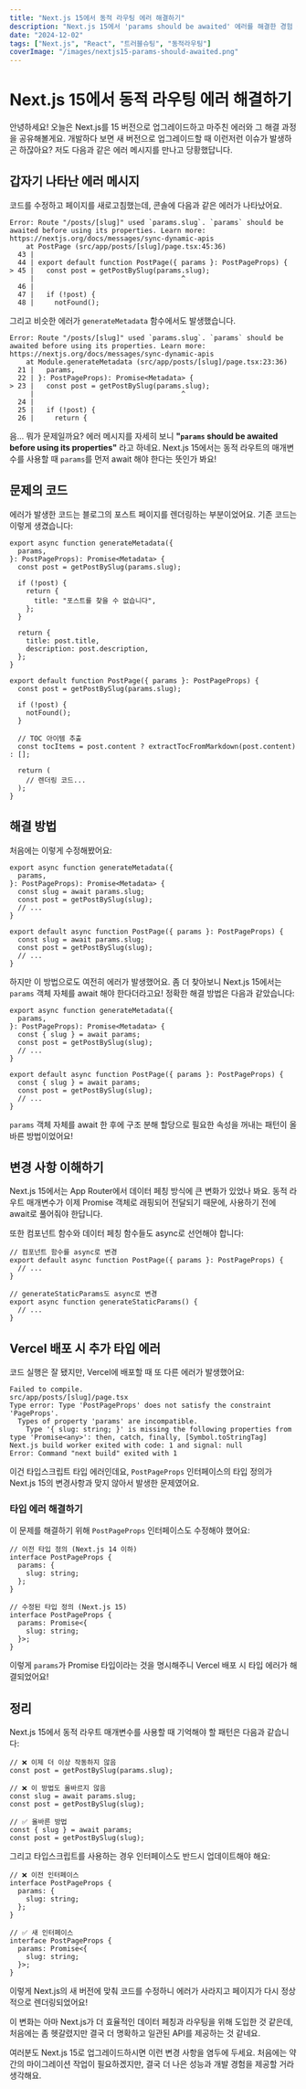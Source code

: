 ```yaml
---
title: "Next.js 15에서 동적 라우팅 에러 해결하기"
description: "Next.js 15에서 'params should be awaited' 에러를 해결한 경험 공유"
date: "2024-12-02"
tags: ["Next.js", "React", "트러블슈팅", "동적라우팅"]
coverImage: "/images/nextjs15-params-should-awaited.png"
---
```


# Next.js 15에서 동적 라우팅 에러 해결하기

안녕하세요! 오늘은 Next.js를 15 버전으로 업그레이드하고 마주친 에러와 그 해결 과정을 공유해볼게요. 개발하다 보면 새 버전으로 업그레이드할 때 이런저런 이슈가 발생하곤 하잖아요? 저도 다음과 같은 에러 메시지를 만나고 당황했답니다.

## 갑자기 나타난 에러 메시지

코드를 수정하고 페이지를 새로고침했는데, 콘솔에 다음과 같은 에러가 나타났어요.

```
Error: Route "/posts/[slug]" used `params.slug`. `params` should be awaited before using its properties. Learn more: https://nextjs.org/docs/messages/sync-dynamic-apis
    at PostPage (src/app/posts/[slug]/page.tsx:45:36)
  43 |
  44 | export default function PostPage({ params }: PostPageProps) {
> 45 |   const post = getPostBySlug(params.slug);
     |                                    ^
  46 |
  47 |   if (!post) {
  48 |     notFound();
```

그리고 비슷한 에러가 `generateMetadata` 함수에서도 발생했습니다.

```
Error: Route "/posts/[slug]" used `params.slug`. `params` should be awaited before using its properties. Learn more: https://nextjs.org/docs/messages/sync-dynamic-apis
    at Module.generateMetadata (src/app/posts/[slug]/page.tsx:23:36)
  21 |   params,
  22 | }: PostPageProps): Promise<Metadata> {
> 23 |   const post = getPostBySlug(params.slug);
     |                                    ^
  24 |
  25 |   if (!post) {
  26 |     return {
```

음... 뭐가 문제일까요? 에러 메시지를 자세히 보니 **"`params` should be awaited before using its properties"** 라고 하네요. Next.js 15에서는 동적 라우트의 매개변수를 사용할 때 `params`를 먼저 await 해야 한다는 뜻인가 봐요!

## 문제의 코드

에러가 발생한 코드는 블로그의 포스트 페이지를 렌더링하는 부분이었어요. 기존 코드는 이렇게 생겼습니다:

```tsx
export async function generateMetadata({
  params,
}: PostPageProps): Promise<Metadata> {
  const post = getPostBySlug(params.slug);

  if (!post) {
    return {
      title: "포스트를 찾을 수 없습니다",
    };
  }

  return {
    title: post.title,
    description: post.description,
  };
}

export default function PostPage({ params }: PostPageProps) {
  const post = getPostBySlug(params.slug);

  if (!post) {
    notFound();
  }

  // TOC 아이템 추출
  const tocItems = post.content ? extractTocFromMarkdown(post.content) : [];

  return (
    // 렌더링 코드...
  );
}
```

## 해결 방법

처음에는 이렇게 수정해봤어요:

```tsx
export async function generateMetadata({
  params,
}: PostPageProps): Promise<Metadata> {
  const slug = await params.slug;
  const post = getPostBySlug(slug);
  // ...
}

export default async function PostPage({ params }: PostPageProps) {
  const slug = await params.slug;
  const post = getPostBySlug(slug);
  // ...
}
```

하지만 이 방법으로도 여전히 에러가 발생했어요. 좀 더 찾아보니 Next.js 15에서는 `params` 객체 자체를 await 해야 한다더라고요! 정확한 해결 방법은 다음과 같았습니다:

```tsx
export async function generateMetadata({
  params,
}: PostPageProps): Promise<Metadata> {
  const { slug } = await params;
  const post = getPostBySlug(slug);
  // ...
}

export default async function PostPage({ params }: PostPageProps) {
  const { slug } = await params;
  const post = getPostBySlug(slug);
  // ...
}
```

`params` 객체 자체를 await 한 후에 구조 분해 할당으로 필요한 속성을 꺼내는 패턴이 올바른 방법이었어요!

## 변경 사항 이해하기

Next.js 15에서는 App Router에서 데이터 페칭 방식에 큰 변화가 있었나 봐요. 동적 라우트 매개변수가 이제 Promise 객체로 래핑되어 전달되기 때문에, 사용하기 전에 await로 풀어줘야 한답니다.

또한 컴포넌트 함수와 데이터 페칭 함수들도 async로 선언해야 합니다:

```tsx
// 컴포넌트 함수를 async로 변경
export default async function PostPage({ params }: PostPageProps) {
  // ...
}

// generateStaticParams도 async로 변경
export async function generateStaticParams() {
  // ...
}
```

## Vercel 배포 시 추가 타입 에러

코드 실행은 잘 됐지만, Vercel에 배포할 때 또 다른 에러가 발생했어요:

```
Failed to compile.
src/app/posts/[slug]/page.tsx
Type error: Type 'PostPageProps' does not satisfy the constraint 'PageProps'.
  Types of property 'params' are incompatible.
    Type '{ slug: string; }' is missing the following properties from type 'Promise<any>': then, catch, finally, [Symbol.toStringTag]
Next.js build worker exited with code: 1 and signal: null
Error: Command "next build" exited with 1
```

이건 타입스크립트 타입 에러인데요, `PostPageProps` 인터페이스의 타입 정의가 Next.js 15의 변경사항과 맞지 않아서 발생한 문제였어요.

### 타입 에러 해결하기

이 문제를 해결하기 위해 `PostPageProps` 인터페이스도 수정해야 했어요:

```tsx
// 이전 타입 정의 (Next.js 14 이하)
interface PostPageProps {
  params: {
    slug: string;
  };
}

// 수정된 타입 정의 (Next.js 15)
interface PostPageProps {
  params: Promise<{
    slug: string;
  }>;
}
```

이렇게 `params`가 Promise 타입이라는 것을 명시해주니 Vercel 배포 시 타입 에러가 해결되었어요!

## 정리

Next.js 15에서 동적 라우트 매개변수를 사용할 때 기억해야 할 패턴은 다음과 같습니다:

```tsx
// ❌ 이제 더 이상 작동하지 않음
const post = getPostBySlug(params.slug);

// ❌ 이 방법도 올바르지 않음
const slug = await params.slug;
const post = getPostBySlug(slug);

// ✅ 올바른 방법
const { slug } = await params;
const post = getPostBySlug(slug);
```

그리고 타입스크립트를 사용하는 경우 인터페이스도 반드시 업데이트해야 해요:

```tsx
// ❌ 이전 인터페이스
interface PostPageProps {
  params: {
    slug: string;
  };
}

// ✅ 새 인터페이스
interface PostPageProps {
  params: Promise<{
    slug: string;
  }>;
}
```

이렇게 Next.js의 새 버전에 맞춰 코드를 수정하니 에러가 사라지고 페이지가 다시 정상적으로 렌더링되었어요!

이 변화는 아마 Next.js가 더 효율적인 데이터 페칭과 라우팅을 위해 도입한 것 같은데, 처음에는 좀 헷갈렸지만 결국 더 명확하고 일관된 API를 제공하는 것 같네요.

여러분도 Next.js 15로 업그레이드하시면 이런 변경 사항을 염두에 두세요. 처음에는 약간의 마이그레이션 작업이 필요하겠지만, 결국 더 나은 성능과 개발 경험을 제공할 거라 생각해요.
